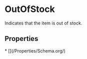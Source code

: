 # OutOfStock

Indicates that the item is out of stock.

## Properties

<Grid>
* [](/Properties/Schema.org/)

</Grid>

